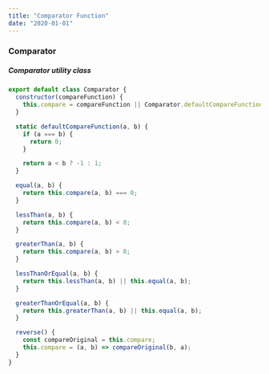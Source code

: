 ```yaml
---
title: "Comparator Function"
date: "2020-01-01"
---
```


### Comparator

##### Comparator utility class

```javascript
export default class Comparator {
  constructor(compareFunction) {
    this.compare = compareFunction || Comparator.defaultCompareFunction;
  }

  static defaultCompareFunction(a, b) {
    if (a === b) {
      return 0;
    }

    return a < b ? -1 : 1;
  }

  equal(a, b) {
    return this.compare(a, b) === 0;
  }

  lessThan(a, b) {
    return this.compare(a, b) < 0;
  }

  greaterThan(a, b) {
    return this.compare(a, b) > 0;
  }

  lessThanOrEqual(a, b) {
    return this.lessThan(a, b) || this.equal(a, b);
  }

  greaterThanOrEqual(a, b) {
    return this.greaterThan(a, b) || this.equal(a, b);
  }

  reverse() {
    const compareOriginal = this.compare;
    this.compare = (a, b) => compareOriginal(b, a);
  }
}
``` 
